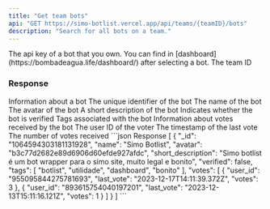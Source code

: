```yaml
---
title: "Get team bots"
api: "GET https://simo-botlist.vercel.app/api/teams/{teamID}/bots"
description: "Search for all bots on a team."
---
```


<ParamField header="Authorization" type="string" placeholder="API KEY" required>
  The api key of a bot that you own. You can find in [dashboard](https://bombadeagua.life/dashboard/) after selecting a bot.
</ParamField>
<ParamField path="teamID" type="string" required>
    The team ID
</ParamField>

### Response

<ResponseField name="Bot" type="array">
    Information about a bot
    <Expandable>
        <ResponseField name="_id" type="string">
            The unique identifier of the bot
        </ResponseField>
        <ResponseField name="name" type="string">
            The name of the bot
        </ResponseField>
        <ResponseField name="avatar" type="string">
            The avatar of the bot
        </ResponseField>
        <ResponseField name="short_description" type="string">
            A short description of the bot
        </ResponseField>
        <ResponseField name="verified" type="boolean">
            Indicates whether the bot is verified
        </ResponseField>
        <ResponseField name="tags" type="array" arrayType="string">
            Tags associated with the bot
        </ResponseField>
        <ResponseField name="votes" type="array">
            Information about votes received by the bot
            <Expandable>
                <ResponseField name="user_id" type="string">
                    The user ID of the voter
                </ResponseField>
                <ResponseField name="last_vote" type="string">
                    The timestamp of the last vote
                </ResponseField>
                <ResponseField name="votes" type="number">
                    The number of votes received
                </ResponseField>
            </Expandable>
        </ResponseField>
    </Expandable>
</ResponseField>

<ResponseExample>
```json Response
[
  {
    "_id": "1064594303181131928",
    "name": "Simo Botlist",
    "avatar": "b3c77d2682e89d6906d60efde927afdc",
    "short_description": "Simo botlist é um bot wrapper para o simo site, muito legal e bonito",
    "verified": false,
    "tags": [
      "botlist",
      "utilidade",
      "dashboard",
      "bonito"
    ],
    "votes": [
      {
        "user_id": "955095844275781693",
        "last_vote": "2023-12-17T14:11:39.372Z",
        "votes": 3
      },
      {
        "user_id": "893615754040197201",
        "last_vote": "2023-12-13T15:11:16.121Z",
        "votes": 1
      }
    ]
  }
]
```
</ResponseExample>